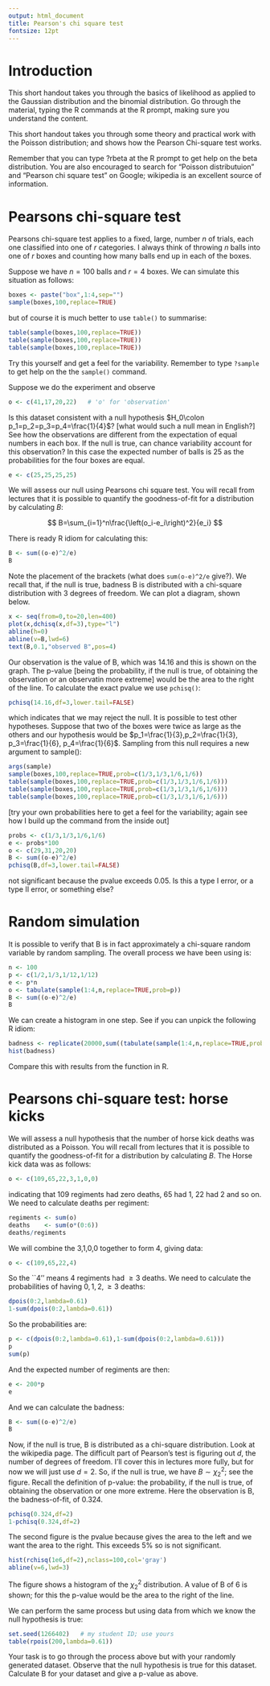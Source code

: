 ```yaml
---
output: html_document
title: Pearson's chi square test
fontsize: 12pt
---
```


# Introduction

This short handout takes you through the basics of likelihood as
applied to the Gaussian distribution and the binomial distribution.
Go through the material, typing the R commands at the R prompt, making
sure you understand the content.
       
This short handout takes you through some theory and practical work
with the Poisson distribution; and shows how the Pearson Chi-square
test works.
  
Remember that you can type ?rbeta at the R prompt to get help on the
beta distribution.  You are also encouraged to search for "Poisson
distributuion" and "Pearson chi square test" on Google; wikipedia is
an excellent source of information.


# Pearsons chi-square test
             
             
Pearsons chi-square test applies to a fixed, large, number $n$ of
trials, each one classified into one of $r$ categories.  I always
think of throwing $n$ balls into one of $r$ boxes and counting how
many balls end up in each of the boxes.

Suppose we have $n=100$ balls and $r=4$ boxes.  We can
simulate this situation as follows:
    
```r
boxes <- paste("box",1:4,sep="")
sample(boxes,100,replace=TRUE)
```

but of course it is much better to use `table()` to summarise:

```r
table(sample(boxes,100,replace=TRUE))
table(sample(boxes,100,replace=TRUE))
table(sample(boxes,100,replace=TRUE))
```
             
Try this yourself and get a feel for the variability.  Remember to
type `?sample` to get help on the the `sample()` command.

Suppose we do the experiment and observe

```r
o <- c(41,17,20,22)   # 'o' for 'observation'
```

Is this dataset consistent with a null hypothesis $H_0\colon
p_1=p_2=p_3=p_4=\frac{1}{4}$?  [what would such a null mean in
English?]  See how the observations are different from the expectation
of equal numbers in each box.  If the null is true, can chance
variability account for this observation?  In this case the expected
number of balls is 25 as the probabilities for the four boxes are
equal.

```r
e <- c(25,25,25,25)
```


We will assess our null using Pearsons chi square test.  You will
recall from lectures that it is possible to quantify the
goodness-of-fit for a distribution by calculating $B$:

$$
B=\sum_{i=1}^n\frac{\left(o_i-e_i\right)^2}{e_i}
$$

There is ready R idiom for calculating this:

```r
B <- sum((o-e)^2/e)  
B
```
Note the placement of the brackets (what does `sum(o-e)^2/e` give?).
We recall that, if the null is true, badness B is distributed with a
chi-square distribution with 3 degrees of freedom.  We can plot a
diagram, shown below.
    
    
```r
x <- seq(from=0,to=20,len=400)
plot(x,dchisq(x,df=3),type="l")
abline(h=0)
abline(v=B,lwd=6)
text(B,0.1,"observed B",pos=4)
```

Our observation is the value of B, which was 14.16 and this is shown
on the graph.  The p-value [being the probability, if the null is
true, of obtaining the observation or an observatin more extreme]
would be the area to the right of the line.  To calculate the exact
pvalue we use `pchisq()`:
    
```r
pchisq(14.16,df=3,lower.tail=FALSE)
```

which indicates that we may reject the null.  It is possible to test
other hypotheses.  Suppose that two of the boxes were twice as large
as the others and our hypothesis would be
$p_1=\frac{1}{3},p_2=\frac{1}{3}, p_3=\frac{1}{6}, p_4=\frac{1}{6}$.
Sampling from this null requires a new argument to sample():

```r
args(sample)
sample(boxes,100,replace=TRUE,prob=c(1/3,1/3,1/6,1/6))
table(sample(boxes,100,replace=TRUE,prob=c(1/3,1/3,1/6,1/6)))
table(sample(boxes,100,replace=TRUE,prob=c(1/3,1/3,1/6,1/6)))
table(sample(boxes,100,replace=TRUE,prob=c(1/3,1/3,1/6,1/6)))
```

[try your own probabilities here to get a feel for the variability;
again see how I build up the command from the inside out]


```r
probs <- c(1/3,1/3,1/6,1/6)
e <- probs*100
o <- c(29,31,20,20)  
B <- sum((o-e)^2/e)
pchisq(B,df=3,lower.tail=FALSE)
```

not significant because the pvalue exceeds 0.05.  Is this a type I
error, or a type II error, or something else?

# Random simulation

It is possible to verify that B is in fact approximately a chi-square
random variable by random sampling.  The overall process we have been
using is:

```r
n <- 100
p <- c(1/2,1/3,1/12,1/12)
e <- p*n
o <- tabulate(sample(1:4,n,replace=TRUE,prob=p))
B <- sum((o-e)^2/e)
B
```

We can create a histogram in one step.  See if you can unpick the
following R idiom:
    
 
```r
badness <- replicate(20000,sum((tabulate(sample(1:4,n,replace=TRUE,prob=p),nbins=4)-e)^2/e))
hist(badness)
```

Compare this with results from the \verb+rchisq()+ function in R.

# Pearsons chi-square test: horse kicks

We will assess a null hypothesis that the number of horse kick deaths
was distributed as a Poisson.  You will recall from lectures that it
is possible to quantify the goodness-of-fit for a distribution by
calculating $B$.  The Horse kick data was as follows:

```r
o <- c(109,65,22,3,1,0,0)
```

indicating that 109 regiments had zero deaths, 65 had 1, 22 had 2 and
so on.   We need to calculate deaths per regiment:
    
    
```r
regiments <- sum(o)
deaths    <- sum(o*(0:6))
deaths/regiments
```


We will combine the 3,1,0,0 together to form 4, giving data:
        
```r
o <- c(109,65,22,4)
```

So the ``4'' means 4 regiments had $\geqslant 3$ deaths.  We need to
calculate the probabilities of having $0,1,2,\geqslant 3$ deaths:
    
    
```r
dpois(0:2,lambda=0.61)
1-sum(dpois(0:2,lambda=0.61))
```
    
So the probabilities are:

```r
p <- c(dpois(0:2,lambda=0.61),1-sum(dpois(0:2,lambda=0.61)))
p
sum(p)
```

And the expected number of regiments are then:
    
```r
e <- 200*p
e
```


And we can calculate the badness:
    
```r
B <- sum((o-e)^2/e)
B
```

Now, if the null is true, B is distributed as a chi-square
distribution.  Look at the wikipedia page.  The difficult part of
Pearson's test is figuring out $d$, the number of degrees of freedom.
I'll cover this in lectures more fully, but for now we will just use
$d=2$.  So, if the null is true, we have $B\sim\chi^2_2$; see the
figure.  Recall the definition of p-value: the probability, if the
null is true, of obtaining the observation or one more extreme.  Here
the observation is B, the badness-of-fit, of 0.324.

```r
pchisq(0.324,df=2)
1-pchisq(0.324,df=2)
```

The second figure is the pvalue because \texttt{pchisq()} gives the area
to the left and we want the area to the right.  This exceeds 5\% so is
not significant.


```r
hist(rchisq(1e6,df=2),nclass=100,col='gray')
abline(v=6,lwd=3)
```

The figure shows a histogram of the $\chi^2_2$ distribution.  A value
of B of 6 is shown; for this the p-value would be the area to the
right of the line.

We can perform the same process but using data from which we know the
null hypothesis is true:


```r
set.seed(1266402)   # my student ID; use yours
table(rpois(200,lambda=0.61))
```

Your task is to go through the process above but with your randomly
generated dataset.  Observe that the null hypothesis is true for this
dataset.  Calculate B for your dataset and give a p-value as above.



